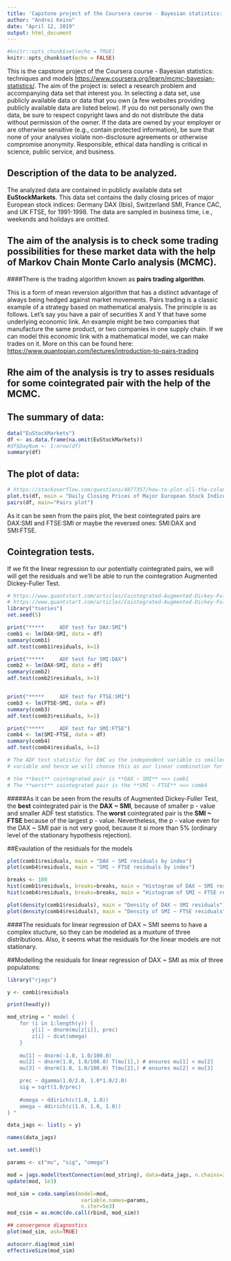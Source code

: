```yaml
---
title: 'Capstone project of the Coursera course - Bayesian statistics: techniques and models'
author: "Andrei Keino"
date: "April 12, 2019"
output: html_document
---
```


```r
#knitr::opts_chunk$set(echo = TRUE)
knitr::opts_chunk$set(echo = FALSE)
```
This is the capstone project of the Coursera course - Bayesian statistics: techniques and models <https://www.coursera.org/learn/mcmc-bayesian-statistics/>.
The aim of the project is: select a research problem and accompanying data set that interest you. In selecting a data set, use publicly available data or data that you own (a few websites providing publicly available data are listed below). If you do not personally own the data, be sure to respect copyright laws and do not distribute the data without permission of the owner. If the data are owned by your employer or are otherwise sensitive (e.g., contain protected information), be sure that none of your analyses violate non-disclosure agreements or otherwise compromise anonymity. Responsible, ethical data handling is critical in science, public service, and business.

## Description of the data to be analyzed.

The analyzed data are contained in publicly available data set **EuStockMarkets**. This data set contains the daily closing prices of major European stock indices: Germany DAX (Ibis), Switzerland SMI, France CAC, and UK FTSE, for 1991-1998. The data are sampled in business time, i.e., weekends and holidays are omitted. 

## The aim of the analysis is to check some trading possibilities for these market data with the help of Markov Chain Monte Carlo analysis (MCMC).

####There is the trading algorithm known as **pairs trading algorithm**. 

This is a form of mean reversion algorithm that has a distinct advantage of always being hedged against market movements. Pairs trading is a classic example of a strategy based on mathematical analysis. The principle is as follows. Let's say you have a pair of securities X and Y that have some underlying economic link. An example might be two companies that manufacture the same product, or two companies in one supply chain. If we can model this economic link with a mathematical model, we can make trades on it. More on this can be found here: <https://www.quantopian.com/lectures/introduction-to-pairs-trading>

## Rhe aim of the analysis is try to asses residuals for some cointegrated pair with the help of the MCMC.


## The summary of data:

```r
data("EuStockMarkets")
df <- as.data.frame(na.omit(EuStockMarkets))
#df$DayNum <- 1:nrow(df)
summary(df)
```

## The plot of data:
```r
# https://stackoverflow.com/questions/4877357/how-to-plot-all-the-columns-of-a-data-frame-in-r
plot.ts(df, main = "Daily Closing Prices of Major European Stock Indices, 1991-1998", xlab = "Day number")
pairs(df, main="Pairs plot")
```

As it can be seen from the pairs plot, the best cointegrated pairs are DAX:SMI and FTSE:SMI or maybe the reversed ones: SMI:DAX and SMI:FTSE.

## Cointegration tests.

If we fit the linear regression to our potentially cointegrated pairs, we will will get the residuals and we'll be able to run the cointegration Augmented Dickey-Fuller Test.

```r
# https://www.quantstart.com/articles/Cointegrated-Augmented-Dickey-Fuller-Test-for-Pairs-Trading-Evaluation-in-R
# https://www.quantstart.com/articles/Cointegrated-Augmented-Dickey-Fuller-Test-for-Pairs-Trading-Evaluation-in-R
library("tseries")
set.seed(5)

print("*****     ADF test for DAX:SMI")
comb1 <- lm(DAX~SMI, data = df)
summary(comb1)
adf.test(comb1$residuals, k=1)

print("*****     ADF test for SMI:DAX")
comb2 <- lm(DAX~SMI, data = df)
summary(comb2)
adf.test(comb2$residuals, k=1)


print("*****     ADF test for FTSE:SMI")
comb3 <- lm(FTSE~SMI, data = df)
summary(comb3)
adf.test(comb3$residuals, k=1)

print("*****     ADF test for SMI:FTSE")
comb4 <- lm(SMI~FTSE, data = df)
summary(comb4)
adf.test(comb4$residuals, k=1)

# The ADF test statistic for EWC as the independent variable is smaller (more negative) than that for EWA as the independent 
# variable and hence we will choose this as our linear combination for any future trading implementations.

# the **best** cointegrated pair is **DAX ~ SMI** <=> comb1
# The **worst** cointegrated pair is the **SMI ~ FTSE** <=> comb4
```

#####As it can be seen from the results of Augmented Dickey-Fuller Test, the **best** cointegrated pair is the **DAX ~ SMI**, because of smaller p - value and smaller ADF test statistics. The **worst** cointegrated pair is the **SMI ~ FTSE** because of the largest p - value. Nevertheless, the p - value even for the DAX ~ SMI pair is not very good, because it si more than 5% (ordinary level of the stationary hypothesis rejection).

##Evaulation of the residuals for the models

```r

plot(comb1$residuals, main = "DAX ~ SMI residuals by index")
plot(comb4$residuals, main = "SMI ~ FTSE residuals by index")

breaks <- 100
hist(comb1$residuals, breaks=breaks, main = "Histogram of DAX ~ SMI residuals")
hist(comb4$residuals, breaks=breaks, main = "Histogram of SMI ~ FTSE residuals")

plot(density(comb1$residuals), main = "Density of DAX ~ SMI residuals")
plot(density(comb4$residuals), main = "Density of SMI ~ FTSE residuals")
``` 

####The residuals for linear regression of DAX ~ SMI seems to have a complex stucture, so they can be modeled as a muxture  of three distributions. Also, it seems what the residuals for the linear models are not stationary.

##Modelling the residuals for linear regression of DAX ~ SMI as mix of three populatons:

```r
library("rjags")

y <- comb1$residuals

print(head(y))

mod_string = " model {
    for (i in 1:length(y)) {
        y[i] ~ dnorm(mu[z[i]], prec)
        z[i] ~ dcat(omega)
    }
  
    mu[1] ~ dnorm(-1.0, 1.0/100.0)
    mu[2] ~ dnorm(1.0, 1.0/100.0) T(mu[1],) # ensures mu[1] < mu[2]
    mu[3] ~ dnorm(1.0, 1.0/100.0) T(mu[2],) # ensures mu[2] < mu[3]

    prec ~ dgamma(1.0/2.0, 1.0*1.0/2.0)
    sig = sqrt(1.0/prec)
    
    #omega ~ ddirich(c(1.0, 1.0))
    omega ~ ddirich(c(1.0, 1.0, 1.0))
} "

data_jags <- list(y = y)

names(data_jags)

set.seed(5)

params <- c("mu", "sig", "omega")

mod = jags.model(textConnection(mod_string), data=data_jags, n.chains=3)
update(mod, 1e3)

mod_sim = coda.samples(model=mod,
                        variable.names=params,
                        n.iter=5e3)
mod_csim = as.mcmc(do.call(rbind, mod_sim))

## convergence diagnostics
plot(mod_sim, ask=TRUE)

autocorr.diag(mod_sim)
effectiveSize(mod_sim)

```

